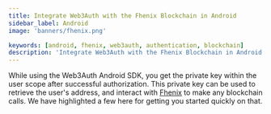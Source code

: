 ```yaml
---
title: Integrate Web3Auth with the Fhenix Blockchain in Android
sidebar_label: Android
image: 'banners/fhenix.png'

keywords: [android, fhenix, web3auth, authentication, blockchain]
description: 'Integrate Web3Auth with the Fhenix Blockchain in Android | Documentation - Web3Auth'
---
```



<SEO
  title="Integrate Web3Auth with the Fhenix Blockchain in Android"
  description="Integrate Web3Auth with the Fhenix Blockchain in Android | Documentation - Web3Auth"
  image="https://web3auth.io/docs/banners/fhenix.png"
  slug="/embedded-wallets/connect-blockchain/evm/fhenix/android"
/>

While using the Web3Auth Android SDK, you get the private key within the user scope after successful authorization. This private key can be used to retrieve the user's address, and interact with [Fhenix](https://fhenix.io/) to make any blockchain calls. We have highlighted a few here for getting you started quickly on that.

<EVMInteraction />
